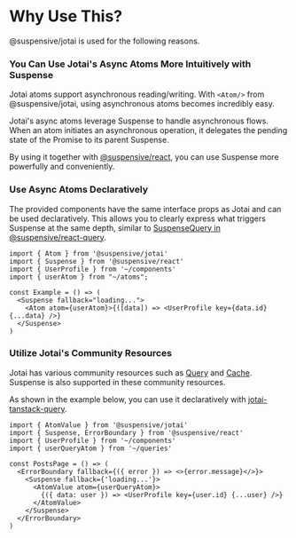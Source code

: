 
# Why Use This?

@suspensive/jotai is used for the following reasons.

<Steps>

### You Can Use Jotai's Async Atoms More Intuitively with Suspense

Jotai atoms support asynchronous reading/writing. With `<Atom/>` from @suspensive/jotai, using asynchronous atoms becomes incredibly easy.

Jotai's async atoms leverage Suspense to handle asynchronous flows. When an atom initiates an asynchronous operation, it delegates the pending state of the Promise to its parent Suspense.

By using it together with [@suspensive/react](https://suspensive.org/en/docs/react/motivation), you can use Suspense more powerfully and conveniently.

### Use Async Atoms Declaratively

The provided components have the same interface props as Jotai and can be used declaratively. This allows you to clearly express what triggers Suspense at the same depth, similar to [SuspenseQuery in @suspensive/react-query](https://suspensive.org/en/docs/react-query/SuspenseQuery).

```tsx
import { Atom } from '@suspensive/jotai'
import { Suspense } from '@suspensive/react'
import { UserProfile } from '~/components'
import { userAtom } from "~/atoms";

const Example = () => (
  <Suspense fallback="loading...">
    <Atom atom={userAtom}>{([data]) => <UserProfile key={data.id} {...data} />}
  </Suspense>
)
```

### Utilize Jotai's Community Resources

Jotai has various community resources such as [Query](https://jotai.org/docs/extensions/query) and [Cache](https://jotai.org/docs/extensions/cache). Suspense is also supported in these community resources.

As shown in the example below, you can use it declaratively with [jotai-tanstack-query](https://github.com/jotaijs/jotai-tanstack-query).

```tsx
import { AtomValue } from '@suspensive/jotai'
import { Suspense, ErrorBoundary } from '@suspensive/react'
import { UserProfile } from '~/components'
import { userQueryAtom } from '~/queries'

const PostsPage = () => (
  <ErrorBoundary fallback={({ error }) => <>{error.message}</>}>
    <Suspense fallback={'loading...'}>
      <AtomValue atom={userQueryAtom}>
        {({ data: user }) => <UserProfile key={user.id} {...user} />}
      </AtomValue>
    </Suspense>
  </ErrorBoundary>
)
```

</Steps>
